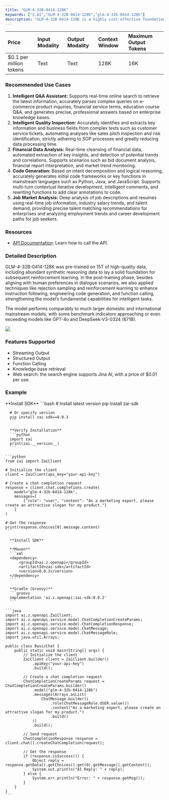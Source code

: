 ```yaml
---
title: "GLM-4-32B-0414-128K"
keywords: ["Z.AI","GLM-4-32B-0414-128K","glm-4-32b-0414-128k"]
description: "GLM-4-32B-0414-128K is a highly cost-effective foundation language model. It can efficiently perform complex tasks and has significantly enhanced capabilities in tool use, online search, and code-related intelligent tasks."
---
```


| **Price**                | **Input Modality** | **Output Modality** | **Context Window** | **Maximum Output Tokens** |
| :----------------------- | :----------------- | :------------------ | :----------------- | :------------------------ |
| \$0.1 per million tokens | Text               | Text                | 128K               | 16K                       |

### **Recommended Use Cases**

1. **Intelligent Q&A Assistant:** Supports real-time online search to retrieve the latest information, accurately parses complex queries on e-commerce product inquiries, financial service terms, education course Q&A, and generates precise, professional answers based on enterprise knowledge bases.
2. **Intelligent Quality Inspection:** Accurately identifies and extracts key information and business fields from complex texts such as customer service tickets, automating analyses like sales pitch inspection and risk identification, strictly adhering to SOP processes and greatly reducing data processing time.
3. **Financial Data Analysis:** Real-time cleansing of financial data, automated extraction of key insights, and detection of potential trends and correlations. Supports scenarios such as bid document analysis, financial report interpretation, and market trend monitoring.
4. **Code Generation:** Based on intent decomposition and logical reasoning, accurately generates initial code frameworks or key functions in mainstream languages such as Python, Java, and JavaScript. Supports multi-turn contextual iterative development, intelligent comments, and rewriting functions to add clear annotations to code.
5. **Job Market Analysis:** Deep analysis of job descriptions and resumes using real-time job information, industry salary trends, and talent demand, providing precise talent matching recommendations for enterprises and analyzing employment trends and career development paths for job seekers.

### **Resources**

- [API Documentation](/api-reference/llm/glm-4-32b-0414-128k): Learn how to call the API.

### **Detailed Description**

GLM-4-32B-0414-128K was pre-trained on 15T of high-quality data, including abundant synthetic reasoning data to lay a solid foundation for subsequent reinforcement learning. In the post-training phase, besides aligning with human preferences in dialogue scenarios, we also applied techniques like rejection sampling and reinforcement learning to enhance instruction following, engineering code generation, and function calling, strengthening the model’s fundamental capabilities for intelligent tasks.

The model performs comparably to much larger domestic and international mainstream models, with some benchmark indicators approaching or even exceeding models like GPT-4o and DeepSeek-V3-0324 (671B).

![](https://zhipu-ai.feishu.cn/space/api/box/stream/download/asynccode/?code=NmZjY2EwOTk2ZDYzNWU0NjAzMmE4ZDBlZjZmYWNjOTlfeHVDUXNSek9IMjh3a2p4QXZnUThNTUZ3cklSbk9oOTFfVG9rZW46QW1VbmIwSVU3b3VxQ3p4ekJNQWNMY3lUbjJkXzE3NDk1NDE2NDc6MTc0OTU0NTI0N19WNA)

### **Features Supported**

- Streaming Output
- Structured Output
- Function Calling
- Knowledge base retrieval
- Web search: the search engine supports Jina AI, with a price of \$0.01 per use.

### **Example**

<Tabs>
  <Tab title="Python">
      **Install SDK**
      ```bash
      # Install latest version
      pip install zai-sdk

      # Or specify version
      pip install zai-sdk==0.0.3
      ```

      **Verify Installation**
      ```python
      import zai
      print(zai.__version__)
      ```

    ```python
    from zai import ZaiClient
    
    # Initialize the client
    client = ZaiClient(api_key="your-api-key")
    
    # Create a chat completion request
    response = client.chat.completions.create(
        model="glm-4-32b-0414-128k",
        messages=[
            {"role": "user", "content": "As a marketing expert, please create an attractive slogan for my product."}
        ]
    )
    
    # Get the response
    print(response.choices[0].message.content)
    ```
  </Tab>
  <Tab title="Java">

      **Install SDK**

      **Maven**
      ```xml
      <dependency>
          <groupId>ai.z.openapi</groupId>
          <artifactId>zai-sdk</artifactId>
          <version>0.0.2</version>
      </dependency>
      ```

      **Gradle (Groovy)**
      ```groovy
      implementation 'ai.z.openapi:zai-sdk:0.0.2'
      ```

    ```java
    import ai.z.openapi.ZaiClient;
    import ai.z.openapi.service.model.ChatCompletionCreateParams;
    import ai.z.openapi.service.model.ChatCompletionResponse;
    import ai.z.openapi.service.model.ChatMessage;
    import ai.z.openapi.service.model.ChatMessageRole;
    import java.util.Arrays;
    
    public class BasicChat {
        public static void main(String[] args) {
            // Initialize the client
            ZaiClient client = ZaiClient.builder()
                .apiKey("your-api-key")
                .build();
    
            // Create a chat completion request
            ChatCompletionCreateParams request = ChatCompletionCreateParams.builder()
                .model("glm-4-32b-0414-128k")
                .messages(Arrays.asList(
                    ChatMessage.builder()
                        .role(ChatMessageRole.USER.value())
                        .content("As a marketing expert, please create an attractive slogan for my product.")
                        .build()
                ))
                .build();
    
            // Send request
            ChatCompletionResponse response = client.chat().createChatCompletion(request);
    
            // Get the response
            if (response.isSuccess()) {
                Object reply = response.getData().getChoices().get(0).getMessage().getContent();
                System.out.println("AI Reply: " + reply);
            } else {
                System.err.println("Error: " + response.getMsg());
            }
        }
    }
    ```
  </Tab>
</Tabs>